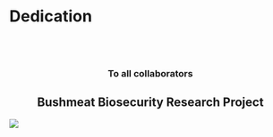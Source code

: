 # Dedication {-}

<br>
<br>

<h3><center>To all collaborators</h3></center> 
<h2><center>Bushmeat Biosecurity Research Project</h2></center>
![](img/bbrp.png)